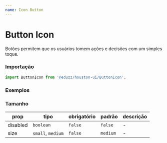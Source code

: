 ```yaml
---
name: Icon Button
---
```




# Button Icon

Botões permitem que os usuários tomem ações e decisões com um simples toque.

### Importação

```js
import ButtonIcon from '@eduzz/houston-ui/ButtonIcon';
```

### Exemplos

<Playground>
  <ButtonIcon>
    <InsertEmoticonIcon />
  </ButtonIcon>
  <ButtonIcon disabled>
    <InsertEmoticonIcon />
  </ButtonIcon>
  <ButtonIcon>
    <InsertEmoticonIcon />
  </ButtonIcon>
</Playground>

### Tamanho

<Playground>
  <ButtonIcon size='small'>
    <InsertEmoticonIcon />
  </ButtonIcon>
  <ButtonIcon size='medium'>
    <InsertEmoticonIcon />
  </ButtonIcon>
</Playground>

| prop     | tipo              | obrigatório | padrão   | descrição |
| -------- | ----------------- | ----------- | -------- | --------- |
| disabled | `boolean`         | `false`     | `false`  | -         |
| size     | `small`, `medium` | `false`     | `medium` | -         |
